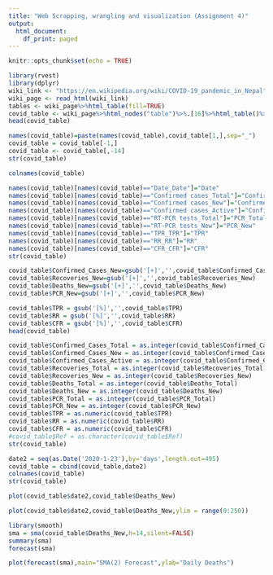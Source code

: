```yaml
---
title: "Web Scrapping, wrangling and visualization (Assignment 4)"
output:
  html_document:
    df_print: paged
---
```


```r
knitr::opts_chunk$set(echo = TRUE)
```

```r
library(rvest)
library(dplyr)
wiki_link <- "https://en.wikipedia.org/wiki/COVID-19_pandemic_in_Nepal"
wiki_page <- read_html(wiki_link)
tables <- wiki_page%>%html_table(fill=TRUE)
covid_table <- wiki_page%>%html_nodes("table")%>%.[16]%>%html_table()%>%.[[1]]
head(covid_table)
```
```r
names(covid_table)=paste(names(covid_table),covid_table[1,],sep="_")
covid_table = covid_table[-1,]
covid_table <- covid_table[,-14]
str(covid_table)
```

```r
colnames(covid_table)
```
```r
names(covid_table)[names(covid_table)=="Date_Date"]="Date"
names(covid_table)[names(covid_table)=="Confirmed cases_Total"]="Confirmed_Cases_Total"
names(covid_table)[names(covid_table)=="Confirmed cases_New"]="Confirmed_Cases_New"
names(covid_table)[names(covid_table)=="Confirmed cases_Active"]="Confirmed_Cases_Active"
names(covid_table)[names(covid_table)=="RT-PCR tests_Total"]="PCR_Total"
names(covid_table)[names(covid_table)=="RT-PCR tests_New"]="PCR_New"
names(covid_table)[names(covid_table)=="TPR_TPR"]="TPR"
names(covid_table)[names(covid_table)=="RR_RR"]="RR"
names(covid_table)[names(covid_table)=="CFR_CFR"]="CFR"
str(covid_table)
```


```r
covid_table$Confirmed_Cases_New=gsub('[+]','',covid_table$Confirmed_Cases_New)
covid_table$Recoveries_New=gsub('[+]','',covid_table$Recoveries_New)
covid_table$Deaths_New=gsub('[+]','',covid_table$Deaths_New)
covid_table$PCR_New=gsub('[+]','',covid_table$PCR_New)

covid_table$TPR = gsub('[%]','',covid_table$TPR)
covid_table$RR = gsub('[%]','',covid_table$RR)
covid_table$CFR = gsub('[%]','',covid_table$CFR)
head(covid_table)
```

```r
covid_table$Confirmed_Cases_Total = as.integer(covid_table$Confirmed_Cases_Total)
covid_table$Confirmed_Cases_New = as.integer(covid_table$Confirmed_Cases_New)
covid_table$Confirmed_Cases_Active = as.integer(covid_table$Confirmed_Cases_Active)
covid_table$Recoveries_Total = as.integer(covid_table$Recoveries_Total)
covid_table$Recoveries_New = as.integer(covid_table$Recoveries_New)
covid_table$Deaths_Total = as.integer(covid_table$Deaths_Total)
covid_table$Deaths_New = as.integer(covid_table$Deaths_New)
covid_table$PCR_Total = as.integer(covid_table$PCR_Total)
covid_table$PCR_New = as.integer(covid_table$PCR_New)
covid_table$TPR = as.numeric(covid_table$TPR)
covid_table$RR = as.numeric(covid_table$RR)
covid_table$CFR = as.numeric(covid_table$CFR)
#covid_table$Ref = as.character(covid_table$Ref)
str(covid_table)
```

```r
date2 = seq(as.Date('2020-1-23'),by='days',length.out=495)
covid_table = cbind(covid_table,date2)
colnames(covid_table)
str(covid_table)
```

```r
plot(covid_table$date2,covid_table$Deaths_New)
```

```r
plot(covid_table$date2,covid_table$Deaths_New,ylim = range(0:250))
```

```r
library(smooth)
sma = sma(covid_table$Deaths_New,h=14,silent=FALSE)
summary(sma)
forecast(sma)

plot(forecast(sma),main="SMA(2) Forecast",ylab="Daily Deaths")
```


